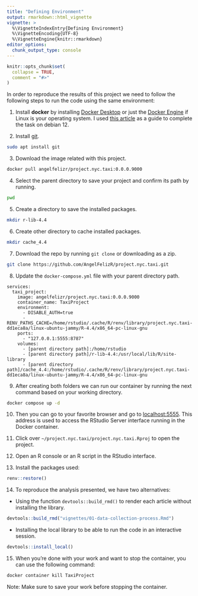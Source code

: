 ```yaml
---
title: "Defining Environment"
output: rmarkdown::html_vignette
vignette: >
  %\VignetteIndexEntry{Defining Environment}
  %\VignetteEncoding{UTF-8}
  %\VignetteEngine{knitr::rmarkdown}
editor_options: 
  chunk_output_type: console
---
```


```r
knitr::opts_chunk$set(
  collapse = TRUE,
  comment = "#>"
)
```

In order to reproduce the results of this project we need to follow the following steps to run the code using the same environment:

1. Install **docker** by installing [Docker Desktop](https://www.docker.com/products/docker-desktop/) or just the [Docker Engine](https://docs.docker.com/engine/install/) if Linux is your operating system. I used [this article](https://www.digitalocean.com/community/tutorials/how-to-install-and-use-docker-on-debian-10) as a guide to complete the task on debian 12.

2. Install [git](https://git-scm.com/downloads).

```bash
sudo apt install git
```

3. Download the image related with this project.

```bash
docker pull angelfelizr/project.nyc.taxi:0.0.0.9000
```

4. Select the parent directory to save your project and confirm its path by running.

```bash
pwd
```

5. Create a directory to save the installed packages.

```bash
mkdir r-lib-4.4
```

6. Create other directory to cache installed packages.

```bash
mkdir cache_4.4
```

7. Download the repo by running `git clone` or downloading as a zip.

```bash
git clone https://github.com/AngelFelizR/project.nyc.taxi.git
```

8. Update the `docker-compose.yml` file with your parent directory path.

```
services:
  taxi_project:
    image: angelfelizr/project.nyc.taxi:0.0.0.9000
    container_name: TaxiProject
    environment:
      - DISABLE_AUTH=true
      - RENV_PATHS_CACHE=/home/rstudio/.cache/R/renv/library/project.nyc.taxi-dd1eca8a/linux-ubuntu-jammy/R-4.4/x86_64-pc-linux-gnu
    ports:
      - "127.0.0.1:5555:8787"
    volumes:
      - [parent directory path]:/home/rstudio
      - [parent directory path]/r-lib-4.4:/usr/local/lib/R/site-library
      - [parent directory path]/cache_4.4:/home/rstudio/.cache/R/renv/library/project.nyc.taxi-dd1eca8a/linux-ubuntu-jammy/R-4.4/x86_64-pc-linux-gnu

```

9. After creating both folders we can run our container by running the next command based on your working directory.

```bash
docker compose up -d
```

10. Then you can go to your favorite browser and go to [localhost:5555](http://localhost:5555/). This address is used to access the RStudio Server interface running in the Docker container.

11. Click over `~/project.nyc.taxi/project.nyc.taxi.Rproj` to open the project.

12. Open an R console or an R script in the RStudio interface.

13. Install the packages used:

```r
renv::restore()
```
14. To reproduce the analysis presented, we have two alternatives:
  - Using the function `devtools::build_rmd()` to render each article without installing the library.

```r
devtools::build_rmd("vignettes/01-data-collection-process.Rmd")
```
  - Installing the local library to be able to run the code in an interactive session.

```r
devtools::install_local()
```
  
15. When you're done with your work and want to stop the container, you can use the following command:

```bash
docker container kill TaxiProject
```

Note: Make sure to save your work before stopping the container.
